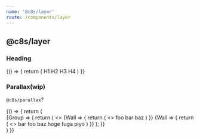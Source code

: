 ```yaml
---
name: '@c8s/layer'
route: /components/layer
---
```



## @c8s/layer

### Heading

<Playground>
  {() => {
    return (
      <Layer>
        <Layer.heading>H1</Layer.heading>
          <Layer>
            <Layer.heading>H2</Layer.heading>
            <Layer>
              <Layer.heading>H3</Layer.heading>
              <Layer>
                <Layer.heading>H4</Layer.heading>
              </Layer>
            </Layer>
          </Layer>
      </Layer>
    )
  }}
</Playground>

### Parallax(wip)

`@c8s/parallax`?

<Playground>
  {() => {
    return (
      <div>
        <Layer>
          <Layer.parallax>
            {Group => {
              return (
                <>
                  <Group>
                    {Wall => {
                      return (
                        <>
                        <Wall level={1} style={{textAlign: 'center'}}>foo</Wall>
                        <Wall level={3} style={{textAlign: 'center'}}>bar</Wall>
                        <Wall level={5} style={{textAlign: 'center'}}>baz</Wall>
                        </>
                      )
                    }}
                  </Group>
                  <Group>
                    {Wall => {
                      return (
                        <>
                        <Wall level={0} style={{textAlign: 'center'}}>bar</Wall>
                        <Wall level={1} style={{textAlign: 'center'}}>foo</Wall>
                        <Wall level={2} style={{textAlign: 'center'}}>baz</Wall>
                        <Wall level={3} style={{textAlign: 'center'}}>hoge</Wall>
                        <Wall level={4} style={{textAlign: 'center'}}>fuga</Wall>
                        <Wall level={5} style={{textAlign: 'center'}}>piyo</Wall>
                        </>
                      )
                    }}
                  </Group>
                </>
              );
            }}
          </Layer.parallax>
        </Layer>
      </div>
    )
  }}
</Playground>